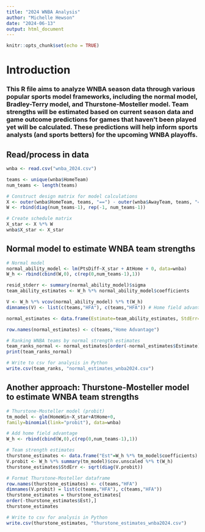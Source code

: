 ```yaml
---
title: "2024 WNBA Analysis"
author: "Michelle Hewson"
date: "2024-06-13"
output: html_document
---
```


```r
knitr::opts_chunk$set(echo = TRUE)
```
# Introduction
### This R file aims to analyze WNBA season data through various popular sports model frameworks, including the normal model, Bradley-Terry model, and Thurstone-Mosteller model. Team strengths will be estimated based on current season data and game outcome predictions for games that haven't been played yet will be calculated. These predictions will help inform sports analysts (and sports betters) for the upcoming WNBA playoffs.

## Read/process in data
```r
wnba <- read.csv("wnba_2024.csv")
```

```r
teams <- unique(wnba$HomeTeam)
num_teams <- length(teams)

# Construct design matrix for model calculations
X <- outer(wnba$HomeTeam, teams, "==") - outer(wnba$AwayTeam, teams, "==")
W <- rbind(diag(num_teams-1), rep(-1, num_teams-1))

# Create schedule matrix
X_star <- X %*% W 
wnba$X_star <- X_star
```

## Normal model to estimate WNBA team strengths

```r
# Normal model
normal_ability_model <- lm(PtsDiff~X_star + AtHome + 0, data=wnba)
W_h <- rbind(cbind(W,0), c(rep(0,num_teams-1),1))

resid_stderr <- summary(normal_ability_model)$sigma
team_ability_estimates <- W_h %*% normal_ability_model$coefficients

V <- W_h %*% vcov(normal_ability_model) %*% t(W_h)
dimnames(V) <- list(c(teams,"HFA"), c(teams,"HFA")) # Home field advantage

normal_estimates <- data.frame(Estimate=team_ability_estimates, StdErr=sqrt(diag(V)))

row.names(normal_estimates) <- c(teams,"Home Advantage")

# Ranking WNBA teams by normal strength estimates
team_ranks_normal <- normal_estimates[order(-normal_estimates$Estimate),]
print(team_ranks_normal)

# Write to csv for analysis in Python
write.csv(team_ranks, "normal_estimates_wnba2024.csv")
```
## Another approach: Thurstone-Mosteller model to estimate WNBA team strengths

```r
# Thurstone-Mosteller model (probit)
tm_model <- glm(HomeWin~X_star+AtHome+0,
family=binomial(link="probit"), data=wnba)

# Add home field advantage
W_h <- rbind(cbind(W,0),c(rep(0,num_teams-1),1)) 

# Team strength estimates
thurstone_estimates <- data.frame("Est"=W_h %*% tm_model$coefficients)
V.probit <- W_h %*% summary(tm_model)$cov.unscaled %*% t(W_h)
thurstone_estimates$StdErr <- sqrt(diag(V.probit))

# Format Thurstone-Mosteller dataframe
row.names(thurstone_estimates) <- c(teams,"HFA")
dimnames(V.probit) = list(c(teams,"HFA"), c(teams,"HFA"))
thurstone_estimates = thurstone_estimates[
order(-thurstone_estimates$Est),]
thurstone_estimates

# Write to csv for analysis in Python
write.csv(thurstone_estimates, "thurstone_estimates_wnba2024.csv")
```